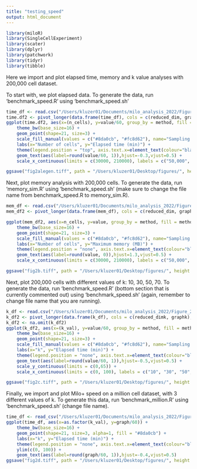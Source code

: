 ```yaml
---
title: "testing_speed"
output: html_document
---
```


```r
library(miloR)
library(SingleCellExperiment)
library(scater)
library(dplyr)
library(patchwork)
library(tidyr)
library(tibble)
```

Here we import and plot elapsed time, memory and k value analyses with 200,000 cell dataset.

To start with, we plot elapsed data. To generate the data, run 'benchmark_speed.R' using 'benchmark_speed.sh'

```r
time_df <- read.csv("/Users/kluzer01/Documents/milo_analysis_2022/Figure_2/time_df.csv")
time.df2 <- pivot_longer(data.frame(time_df), cols = c(reduced_dim, graph), names_to = "method")
ggplot(time.df2, aes(x=(n_cells), y=value/60, group_by = method, fill = method)) +
    theme_bw(base_size=16) +
    geom_point(shape=21, size=3) +
    scale_fill_manual(values = c("#8da0cb", "#fc8d62"), name="Sampling scheme", labels = c("Graph", "Reduced dim")) +
    labs(x="Number of cells", y="Elapsed time (min)") +
    theme(legend.position = "top", axis.text.x=element_text(colour="black"), axis.text.y=element_text(colour="black")) +
    geom_text(aes(label=round(value/60, 1)),hjust=-0.3,vjust=0.5) +
    scale_x_continuous(limits = c(30000, 210000), labels = c("50,000", "100,000", "150,000", "200,000"), breaks = c(50000, 100000, 150000, 200000))

ggsave("fig2alegen.tiff", path = "/Users/kluzer01/Desktop/figures/", height = 4, width = 7, device='tiff', dpi=700)
```

Next, plot memory analysis with 200,000 cells. To generate the data, run 'memory_sim.R' using 'benchmark_speed.sh' (make sure to change the file name from benchmark_speed.R to memory_sim.R).

```r
mem_df <- read.csv("/Users/kluzer01/Documents/milo_analysis_2022/Figure_2/mem.df")
mem_df2 <- pivot_longer(data.frame(mem_df), cols = c(reduced_dim, graph), names_to = "method")

ggplot(mem_df2, aes(x=n_cells, y=value, group_by = method, fill = method)) +
    theme_bw(base_size=16) +
    geom_point(shape=21, size=3) +
    scale_fill_manual(values = c("#8da0cb", "#fc8d62"), name="Sampling scheme", labels = c("Graph", "Reduced dim")) +
    labs(x="Number of cells", y="Maximum memory (MB)") +
    theme(legend.position = "none", axis.text.x=element_text(colour="black"), axis.text.y=element_text(colour="black")) +
    geom_text(aes(label=round(value, 0)),hjust=1.3,vjust=0.5) +
    scale_x_continuous(limits = c(30000, 210000), labels = c("50,000", "100,000", "150,000", "200,000"), breaks = c(50000, 100000, 150000, 200000))

ggsave("fig2b.tiff", path = "/Users/kluzer01/Desktop/figures/", height = 4, width = 4.5, device='tiff', dpi=700)
```


Next, plot 200,000 cells with different values of k: 10, 30, 50, 70.
To generate the data, run 'benchmark_speed.R' (bottom section that is currently commented out) using 'benchmark_speed.sh' (again, remember to change file name that you are running).

```r
k_df <- read.csv("/Users/kluzer01/Documents/milo_analysis_2022/Figure_2/k_df3.csv")
k_df2 <- pivot_longer(data.frame(k_df), cols = c(reduced_dimk, graphk), names_to = "method")
k_df2 <- na.omit(k_df2)
ggplot(k_df2, aes(x=(k_val), y=value/60, group_by = method, fill = method)) +
    theme_bw(base_size=16) +
    geom_point(shape=21, size=3) +
    scale_fill_manual(values = c("#8da0cb", "#fc8d62"), name="Sampling scheme", labels = c("Graph", "Reduced dim")) +
    labs(x="k", y="Elapsed time (min)") +
    theme(legend.position = "none", axis.text.x=element_text(colour="black"), axis.text.y=element_text(colour="black")) +
    geom_text(aes(label=round(value/60, 1)),hjust=-0.5,vjust=0.5) +
    scale_y_continuous(limits = c(0,65)) +
    scale_x_continuous(limits = c(0, 100), labels = c("10", "30", "50", "70", "90"), breaks = c(10, 30, 50, 70, 90))

ggsave("fig2c.tiff", path = "/Users/kluzer01/Desktop/figures/", height = 4, width = 4.5, device='tiff', dpi=700)
```

Finally, we import and plot Milo+ speed on a million cell dataset, with 3 different values of k.
To generate this data, run 'benchmark_million.R' using 'benchmark_speed.sh' (change file name).

```r
time_df <- read_csv("/Users/kluzer01/Documents/milo_analysis_2022/Figure_2/time_millioncells.csv")
ggplot(time_df, aes(x=as.factor(k_val), y=graph/60)) +
    theme_bw(base_size=16) +
    geom_point(shape=21, size=3, alpha=1, fill = "#8da0cb") +
    labs(x="k", y="Elapsed time (min)") +
    theme(legend.position = "none", axis.text.x=element_text(colour="black"), axis.text.y=element_text(colour="black")) +
    ylim(c(0, 100)) +
    geom_text(aes(label=round(graph/60, 1)),hjust=-0.4,vjust=0.5) 
ggsave("fig2d.tiff", path = "/Users/kluzer01/Desktop/figures/", height = 4, width = 4.5, device='tiff', dpi=700)
```


